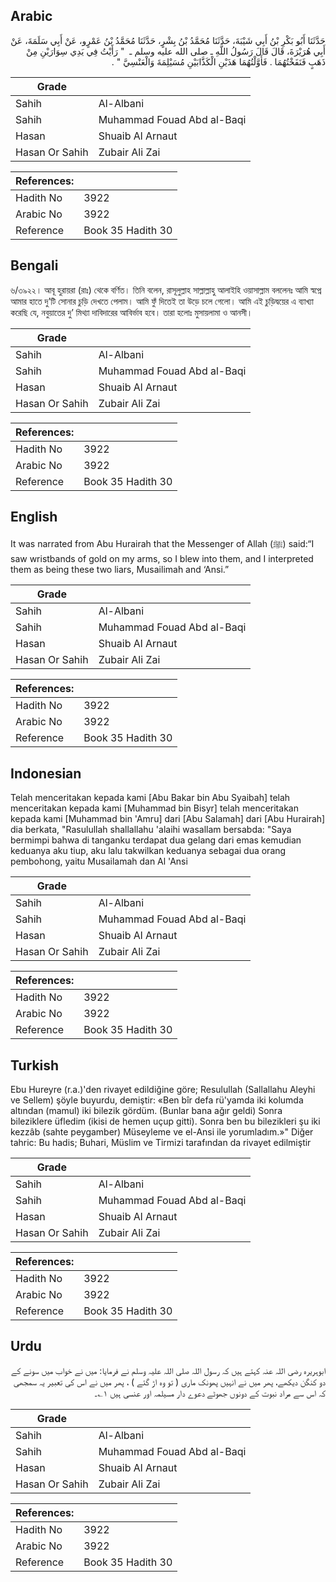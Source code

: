## Arabic


<div dir="rtl" lang="ar" style={{fontSize:'larger',backgroundColor:'#f8f9fa',padding:20}}>
حَدَّثَنَا أَبُو بَكْرِ بْنُ أَبِي شَيْبَةَ، حَدَّثَنَا مُحَمَّدُ بْنُ بِشْرٍ، حَدَّثَنَا مُحَمَّدُ بْنُ عَمْرٍو، عَنْ أَبِي سَلَمَةَ، عَنْ أَبِي هُرَيْرَةَ، قَالَ قَالَ رَسُولُ اللَّهِ ـ صلى الله عليه وسلم ـ ‏ "‏ رَأَيْتُ فِي يَدِي سِوَارَيْنِ مِنْ ذَهَبٍ فَنَفَخْتُهُمَا ‏.‏ فَأَوَّلْتُهُمَا هَذَيْنِ الْكَذَّابَيْنِ مُسَيْلِمَةَ وَالْعَنْسِيَّ ‏"‏ ‏.‏
</div>
<div style={{backgroundColor:'#f8f9fa',padding:20, marginBottom: 10}}><table> <thead> <tr> <th>Grade</th> <th></th> </tr> </thead> <tbody> <tr><td>Sahih</td><td>Al-Albani</td></tr><tr><td>Sahih</td><td>Muhammad Fouad Abd al-Baqi</td></tr><tr><td>Hasan</td><td>Shuaib Al Arnaut</td></tr><tr><td>Hasan Or Sahih</td><td>Zubair Ali Zai</td></tr></tbody></table><table> <thead> <tr> <th>References:</th> <th></th> </tr> </thead> <tbody><tr><td>Hadith No</td><td>3922</td></tr><tr><td>Arabic No</td><td>3922</td></tr><tr><td>Reference</td><td>Book 35 Hadith 30</td></tr></tbody></table></div>

## Bengali


<div dir="ltr" lang="bn" style={{fontSize:'larger',backgroundColor:'#f8f9fa',padding:20}}>
৬/৩৯২২। আবূ হুরায়রা (রাঃ) থেকে বর্ণিত। তিনি বলেন, রাসূলুল্লাহ সাল্লাল্লাহু আলাইহি ওয়াসাল্লাম বললেনঃ আমি স্বপ্নে আমার হাতে দু’টি সোনার চুড়ি দেখতে পেলাম। আমি ফুঁ দিতেই তা উড়ে চলে গেলো। আমি এই চুড়িদ্বয়ের এ ব্যাখ্যা করেছি যে, নবুয়াতের দু’ মিথ্যা দাবিদারের আবির্ভাব হবে। তারা হলোঃ মুসায়লামা ও আনসী।
</div>
<div style={{backgroundColor:'#f8f9fa',padding:20, marginBottom: 10}}><table> <thead> <tr> <th>Grade</th> <th></th> </tr> </thead> <tbody> <tr><td>Sahih</td><td>Al-Albani</td></tr><tr><td>Sahih</td><td>Muhammad Fouad Abd al-Baqi</td></tr><tr><td>Hasan</td><td>Shuaib Al Arnaut</td></tr><tr><td>Hasan Or Sahih</td><td>Zubair Ali Zai</td></tr></tbody></table><table> <thead> <tr> <th>References:</th> <th></th> </tr> </thead> <tbody><tr><td>Hadith No</td><td>3922</td></tr><tr><td>Arabic No</td><td>3922</td></tr><tr><td>Reference</td><td>Book 35 Hadith 30</td></tr></tbody></table></div>

## English


<div dir="ltr" lang="en" style={{fontSize:'larger',backgroundColor:'#f8f9fa',padding:20}}>
It was narrated from Abu Hurairah that the Messenger of Allah (ﷺ) said:“I saw wristbands of gold on my arms, so I blew into them, and I interpreted them as being these two liars, Musailimah and ‘Ansi.”
</div>
<div style={{backgroundColor:'#f8f9fa',padding:20, marginBottom: 10}}><table> <thead> <tr> <th>Grade</th> <th></th> </tr> </thead> <tbody> <tr><td>Sahih</td><td>Al-Albani</td></tr><tr><td>Sahih</td><td>Muhammad Fouad Abd al-Baqi</td></tr><tr><td>Hasan</td><td>Shuaib Al Arnaut</td></tr><tr><td>Hasan Or Sahih</td><td>Zubair Ali Zai</td></tr></tbody></table><table> <thead> <tr> <th>References:</th> <th></th> </tr> </thead> <tbody><tr><td>Hadith No</td><td>3922</td></tr><tr><td>Arabic No</td><td>3922</td></tr><tr><td>Reference</td><td>Book 35 Hadith 30</td></tr></tbody></table></div>

## Indonesian


<div dir="ltr" lang="id" style={{fontSize:'larger',backgroundColor:'#f8f9fa',padding:20}}>
Telah menceritakan kepada kami [Abu Bakar bin Abu Syaibah] telah menceritakan kepada kami [Muhammad bin Bisyr] telah menceritakan kepada kami [Muhammad bin 'Amru] dari [Abu Salamah] dari [Abu Hurairah] dia berkata, "Rasulullah shallallahu 'alaihi wasallam bersabda: "Saya bermimpi bahwa di tanganku terdapat dua gelang dari emas kemudian keduanya aku tiup, aku lalu takwilkan keduanya sebagai dua orang pembohong, yaitu Musailamah dan Al 'Ansi
</div>
<div style={{backgroundColor:'#f8f9fa',padding:20, marginBottom: 10}}><table> <thead> <tr> <th>Grade</th> <th></th> </tr> </thead> <tbody> <tr><td>Sahih</td><td>Al-Albani</td></tr><tr><td>Sahih</td><td>Muhammad Fouad Abd al-Baqi</td></tr><tr><td>Hasan</td><td>Shuaib Al Arnaut</td></tr><tr><td>Hasan Or Sahih</td><td>Zubair Ali Zai</td></tr></tbody></table><table> <thead> <tr> <th>References:</th> <th></th> </tr> </thead> <tbody><tr><td>Hadith No</td><td>3922</td></tr><tr><td>Arabic No</td><td>3922</td></tr><tr><td>Reference</td><td>Book 35 Hadith 30</td></tr></tbody></table></div>

## Turkish


<div dir="ltr" lang="tr" style={{fontSize:'larger',backgroundColor:'#f8f9fa',padding:20}}>
Ebu Hureyre (r.a.)'den rivayet edildiğine göre; Resulullah (Sallallahu Aleyhi ve Sellem) şöyle buyurdu, demiştir: «Ben bîr defa rü'yamda iki kolumda altından (mamul) iki bilezik gördüm. (Bunlar bana ağır geldi) Sonra bileziklere üfledim (ikisi de hemen uçup gitti). Sonra ben bu bilezikleri şu iki kezzâb (sahte peygamber) Müseyleme ve el-Ansi ile yorumladım.»" Diğer tahric: Bu hadis; Buhari, Müslim ve Tirmizi tarafından da rivayet edilmiştir
</div>
<div style={{backgroundColor:'#f8f9fa',padding:20, marginBottom: 10}}><table> <thead> <tr> <th>Grade</th> <th></th> </tr> </thead> <tbody> <tr><td>Sahih</td><td>Al-Albani</td></tr><tr><td>Sahih</td><td>Muhammad Fouad Abd al-Baqi</td></tr><tr><td>Hasan</td><td>Shuaib Al Arnaut</td></tr><tr><td>Hasan Or Sahih</td><td>Zubair Ali Zai</td></tr></tbody></table><table> <thead> <tr> <th>References:</th> <th></th> </tr> </thead> <tbody><tr><td>Hadith No</td><td>3922</td></tr><tr><td>Arabic No</td><td>3922</td></tr><tr><td>Reference</td><td>Book 35 Hadith 30</td></tr></tbody></table></div>

## Urdu


<div dir="rtl" lang="ur" style={{fontSize:'larger',backgroundColor:'#f8f9fa',padding:20}}>
ابوہریرہ رضی اللہ عنہ کہتے ہیں کہ رسول اللہ صلی اللہ علیہ وسلم نے فرمایا: میں نے خواب میں سونے کے دو کنگن دیکھے، پھر میں نے انہیں پھونک ماری ( تو وہ اڑ گئے ) ، پھر میں نے اس کی تعبیر یہ سمجھی کہ اس سے مراد نبوت کے دونوں جھوٹے دعوے دار مسیلمہ اور عنسی ہیں ۱؎۔
</div>
<div style={{backgroundColor:'#f8f9fa',padding:20, marginBottom: 10}}><table> <thead> <tr> <th>Grade</th> <th></th> </tr> </thead> <tbody> <tr><td>Sahih</td><td>Al-Albani</td></tr><tr><td>Sahih</td><td>Muhammad Fouad Abd al-Baqi</td></tr><tr><td>Hasan</td><td>Shuaib Al Arnaut</td></tr><tr><td>Hasan Or Sahih</td><td>Zubair Ali Zai</td></tr></tbody></table><table> <thead> <tr> <th>References:</th> <th></th> </tr> </thead> <tbody><tr><td>Hadith No</td><td>3922</td></tr><tr><td>Arabic No</td><td>3922</td></tr><tr><td>Reference</td><td>Book 35 Hadith 30</td></tr></tbody></table></div>